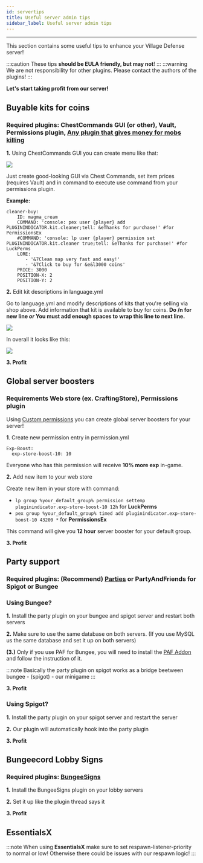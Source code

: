 ```yaml
---
id: servertips
title: Useful server admin tips
sidebar_label: Useful server admin tips
---
```

---
This section contains some useful tips to enhance your Village Defense server!

:::caution
These tips **should be EULA friendly, but may not**!
:::
:::warning
We are not responsibility for other plugins. Please contact the authors of the plugins!
:::

 **Let's start taking profit from our server!**

## Buyable kits for coins

### **Required plugins:** ChestCommands GUI \(or other\), Vault, Permissions plugin, [Any plugin that gives money for mobs killing](http://lmgtfy.com/?q=spigot+money+mob+drops+plugin)

**1.** Using ChestCommands GUI you can create menu like that: 

![](https://i.imgur.com/hl8E7nj.png)

Just create good-looking GUI via Chest Commands, set item prices \(requires Vault\) and in command to execute use command from your permissions plugin.

**Example:**

```text
cleaner-buy:
    ID: magma_cream
    COMMAND: 'console: pex user {player} add PLUGININDICATOR.kit.cleaner;tell: &eThanks for purchase!' #for PermissionsEx
    #COMMAND: 'console: lp user {player} permission set PLUGININDICATOR.kit.cleaner true;tell: &eThanks for purchase!' #for LuckPerms
    LORE:
       - '&7Clean map very fast and easy!'
       - '&7Click to buy for &e&l3000 coins'
    PRICE: 3000
    POSITION-X: 2
    POSITION-Y: 2
```

**2.** Edit kit descriptions in language.yml

Go to language.yml and modify descriptions of kits that you're selling via shop above. Add information that kit is available to buy for coins. **Do /n for new line *or* You must add enough spaces to wrap this line to next line.**

![](https://i.imgur.com/ALkgKO9.png)

In overall it looks like this:

![](https://i.imgur.com/hYFpLtK.png)

**3. Profit**

## Global server boosters

### **Requirements** Web store \(ex. CraftingStore\), Permissions plugin

Using [Custom permissions](../setup/cmdsandperms#custom-permissions) you can create global server boosters for your server!

**1**. Create new permission entry in permission.yml

```text
Exp-Boost:
  exp-store-boost-10: 10
```

Everyone who has this permission will receive **10% more exp** in-game.

**2.** Add new item to your web store

Create new item in your store with command:

* `lp group %your_default_group% permission settemp pluginindicator.exp-store-boost-10 12h` for **LuckPerms**
* `pex group %your_default_group% timed add pluginindicator.exp-store-boost-10 43200 *` for **PermissionsEx**

This command will give you **12 hour** server booster for your default group.

**3. Profit**

## Party support

### **Required plugins:** (Recommend) [Parties](https://www.spigotmc.org/resources/3709/) or PartyAndFriends for Spigot or Bungee

### Using Bungee?

**1.** Install the party plugin on your bungee and spigot server and restart both servers

**2.** Make sure to use the same database on both servers. (If you use MySQL us the same database and set it up on both servers)

**(3.)** Only if you use PAF for Bungee, you will need to install the [PAF Addon](https://www.spigotmc.org/resources/39751/) and follow the instruction of it.

:::note
Basically the party plugin on spigot works as a bridge beetween bungee - (spigot) - our minigame
:::

**3. Profit**

### Using Spigot?

**1.** Install the party plugin on your spigot server and restart the server

**2.** Our plugin will automatically hook into the party plugin

**3. Profit**


## Bungeecord Lobby Signs

### **Required plugins:** [BungeeSigns](https://www.spigotmc.org/resources/37220/)

**1.** Install the BungeeSigns plugin on your lobby servers

**2.** Set it up like the plugin thread says it

**3. Profit**

## EssentialsX

:::note
When using **EssentialsX** make sure to set respawn-listener-priority to normal or low! Otherwise there could be issues with our respawn logic!
:::
